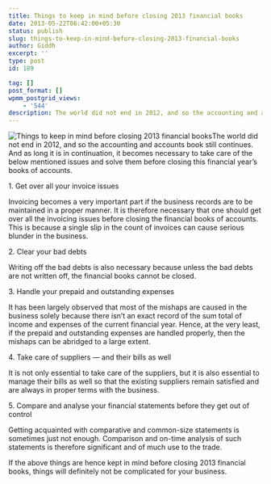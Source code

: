 ```yaml
---
title: Things to keep in mind before closing 2013 financial books
date: 2013-05-22T06:42:00+05:30
status: publish
slug: things-to-keep-in-mind-before-closing-2013-financial-books
author: Giddh
excerpt: ''
type: post
id: 189

tag: []
post_format: []
wpmm_postgrid_views:
    - '544'
description: The world did not end in 2012, and so the accounting and accounts book still continues. And as long it is in continuation, it becomes necessary to take care of the below mentioned issues and solve them before closing this financial year’s books of accounts.
---
```

<img class="wp-block-image size-large" src = "https://miro.medium.com/max/460/0*F85I8Prf-eixSKtK.jpg" alt="Things to keep in mind before closing 2013 financial books" />The world did not end in 2012, and so the accounting and accounts book still continues. And as long it is in continuation, it becomes necessary to take care of the below mentioned issues and solve them before closing this financial year’s books of accounts.

1\. Get over all your invoice issues

Invoicing becomes a very important part if the business records are to be maintained in a proper manner. It is therefore necessary that one should get over all the invoicing issues before closing the financial books of accounts. This is because a single slip in the count of invoices can cause serious blunder in the business.

2\. Clear your bad debts

Writing off the bad debts is also necessary because unless the bad debts are not written off, the financial books cannot be closed.

3\. Handle your prepaid and outstanding expenses

It has been largely observed that most of the mishaps are caused in the business solely because there isn’t an exact record of the sum total of income and expenses of the current financial year. Hence, at the very least, if the prepaid and outstanding expenses are handled properly, then the mishaps can be abridged to a large extent.

4\. Take care of suppliers — and their bills as well

It is not only essential to take care of the suppliers, but it is also essential to manage their bills as well so that the existing suppliers remain satisfied and are always in proper terms with the business.

5\. Compare and analyse your financial statements before they get out of control

Getting acquainted with comparative and common-size statements is sometimes just not enough. Comparison and on-time analysis of such statements is therefore significant and of much use to the trade.

If the above things are hence kept in mind before closing 2013 financial books, things will definitely not be complicated for your business.